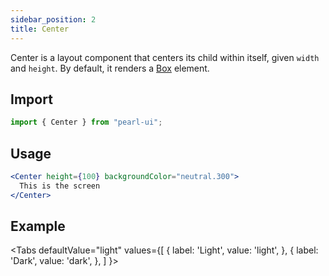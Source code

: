 ```yaml
---
sidebar_position: 2
title: Center
---
```


Center is a layout component that centers its child within itself, given `width` and `height`. By default, it renders a [Box](./box) element.

## Import

```jsx
import { Center } from "pearl-ui";
```

## Usage

```jsx
<Center height={100} backgroundColor="neutral.300">
  This is the screen
</Center>
```

## Example


<Tabs
  defaultValue="light"
  values={[
    { label: 'Light', value: 'light', },
    { label: 'Dark', value: 'dark', },
  ]
}>
<TabItem value="light">

<Snack snackId="@agrawal-rohit/screen-light" />

</TabItem>

<TabItem value="dark">

<Snack snackId="@agrawal-rohit/screen-dark" />

</TabItem>
</Tabs>

